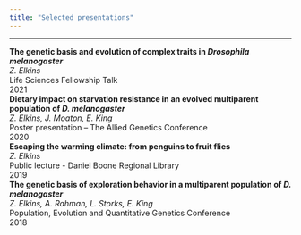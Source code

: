 ```yaml
---
title: "Selected presentations"
---
```


------------------------------------------------------------------------

| **The genetic basis and evolution of complex traits in *Drosophila melanogaster***
| *Z. Elkins*
| Life Sciences Fellowship Talk
| 2021

| **Dietary impact on starvation resistance in an evolved multiparent population of *D. melanogaster***
| *Z. Elkins, J. Moaton, E. King*
| Poster presentation -- The Allied Genetics Conference
| 2020

| **Escaping the warming climate: from penguins to fruit flies**
| *Z. Elkins*
| Public lecture - Daniel Boone Regional Library
| 2019

| **The genetic basis of exploration behavior in a multiparent population of *D. melanogaster***
| *Z. Elkins, A. Rahman, L. Storks, E. King*
| Population, Evolution and Quantitative Genetics Conference
| 2018

